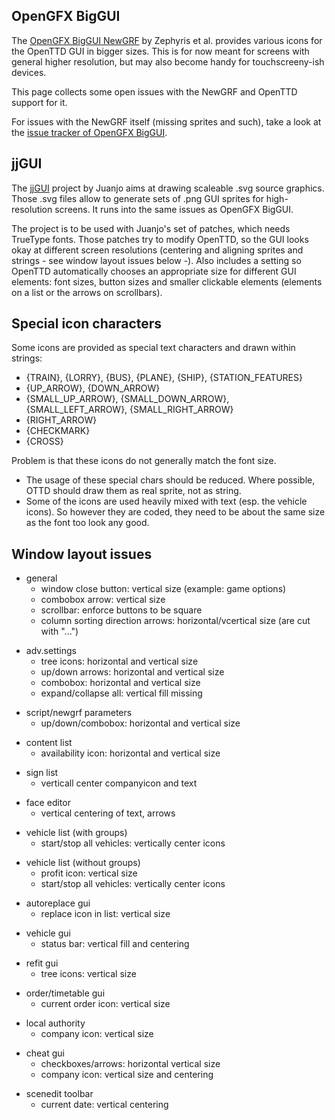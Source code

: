 ==OpenGFX BigGUI==

The [https://dev.openttdcoop.org/projects/ogfx-biggui OpenGFX BigGUI NewGRF] by Zephyris et al. provides
various icons for the OpenTTD GUI in bigger sizes. This is for now meant for screens with general higher resolution, but may also become handy for touchscreeny-ish devices.

This page collects some open issues with the NewGRF and OpenTTD support for it.

For issues with the NewGRF itself (missing sprites and such), take a look at the [https://dev.openttdcoop.org/projects/ogfx-biggui/issues issue tracker of OpenGFX BigGUI].

==jjGUI==

The [http://dev.openttdcoop.org/projects/jjgui jjGUI] project by Juanjo aims at drawing scaleable .svg source graphics. Those .svg files allow to generate sets of .png GUI sprites for high-resolution screens. It runs into the same issues as OpenGFX BigGUI.

The project is to be used with Juanjo's set of patches, which needs TrueType fonts. Those patches try to modify OpenTTD, so the GUI looks okay at different screen resolutions (centering and aligning sprites and strings - see window layout issues below -). Also includes a setting so OpenTTD automatically chooses an appropriate size for different GUI elements: font sizes, button sizes and smaller clickable elements (elements on a list or the arrows on scrollbars).

== Special icon characters ==

Some icons are provided as special text characters and drawn within strings:
* {TRAIN}, {LORRY}, {BUS}, {PLANE}, {SHIP}, {STATION_FEATURES}
* {UP_ARROW}, {DOWN_ARROW}
* {SMALL_UP_ARROW}, {SMALL_DOWN_ARROW}, {SMALL_LEFT_ARROW}, {SMALL_RIGHT_ARROW}
* {RIGHT_ARROW}
* {CHECKMARK}
* {CROSS}

Problem is that these icons do not generally match the font size.
* The usage of these special chars should be reduced. Where possible, OTTD should draw them as real sprite, not as string.
* Some of the icons are used heavily mixed with text (esp. the vehicle icons). So however they are coded, they need to be about the same size as the font too look any good.

== Window layout issues ==

* general
** window close button: vertical size (example: game options)
** combobox arrow: vertical size
** scrollbar: enforce buttons to be square
** column sorting direction arrows: horizontal/vcertical size (are cut with "...")

* adv.settings
** tree icons: horizontal and vertical size
** up/down arrows: horizontal and vertical size
** combobox: horizontal and vertical size
** expand/collapse all: vertical fill missing

* script/newgrf parameters
** up/down/combobox: horizontal and vertical size

* content list
** availability icon: horizontal and vertical size

* sign list
** verticall center companyicon and text

* face editor
** vertical centering of text, arrows

* vehicle list (with groups)
** start/stop all vehicles: vertically center icons

* vehicle list (without groups)
** profit icon: vertical size
** start/stop all vehicles: vertically center icons

* autoreplace gui
** replace icon in list: vertical size

* vehicle gui
** status bar: vertical fill and centering

* refit gui
** tree icons: vertical size

* order/timetable gui
** current order icon: vertical size

* local authority
** company icon: vertical size

* cheat gui
** checkboxes/arrows: horizontal vertical size
** company icon: vertical size and centering

* scenedit toolbar
** current date: vertical centering